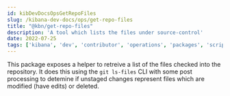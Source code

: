 ---
id: kibDevDocsOpsGetRepoFiles
slug: /kibana-dev-docs/ops/get-repo-files
title: "@kbn/get-repo-files"
description: 'A tool which lists the files under source-control'
date: 2022-07-25
tags: ['kibana', 'dev', 'contributor', 'operations', 'packages', 'scripts', 'repo', 'files']
---

This package exposes a helper to retreive a list of the files checked into the repository. It does this using the `git ls-files` CLI with some post processing to detemine if unstaged changes represent files which are modified (have edits) or deleted.
